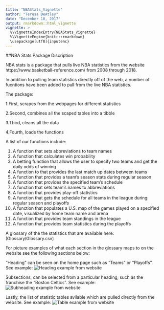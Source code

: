 ```yaml
---
title: "NBAStats_Vignette"
author: "Teresa DeAtley"
date: "December 10, 2017"
output: rmarkdown::html_vignette
vignette: >
  %\VignetteIndexEntry{NBAStats_Vignette}
  %\VignetteEngine{knitr::rmarkdown}
  \usepackage[utf8]{inputenc}
---
```


##NBA Stats Package Discription

NBA stats is a package that pulls live NBA statistics from the website https://www.basketball-reference.com/ from 2008 through 2018.

In addition to pulling team statistics directly off of the web, a number of fucntions have been added to pull from the live NBA statistics. 

The package:

1.First, scrapes from the webpages for different statistics

2.Second, combines all the scaped tables into a tibble

3.Third, cleans all the data

4.Fourth, loads the functions

A list of our functions include:

1. A function that sets abbreviations to team names
2. A function that calculates win probability
3. A betting function that allows the user to specify two teams and get the daily odds    of winning
4. A function to that provides the last match up dates between teams
5. A function that provides a team's season stats during regular season
6. A function that provides the specified team's schedule
7. A function that sets team's names to abbreviations
8. A function that provides play-off statistics
9. A function that gets the schedule for all teams in the league during regular season    and playoffs
10. A function that populates a U.S. map of the games played on a specified date,         visualized by home team name and arena
11. A function that provides team standings in the league
12. A function that provides team statistics during the playoffs


A glossary of the the statistics that are available here: (Glossary/Glossary.csv)

For picture examples of what each section in the glossary maps to on the website see the following sections below:

"Heading" can be seen on the home page such as "Teams" or "Playoffs". See example:
![Heading example from website](Images/NBA picture.PNG)

Subsections, can be selected from a particular heading, such as the franchise the "Boston Celtics". See example:
![Subheading example from website](Images/Franchise page.PNG)

Lastly, the list of statistic tables avilable which are pulled directly from the website. See example:
![Table example from website](Images/Table example.PNG)





